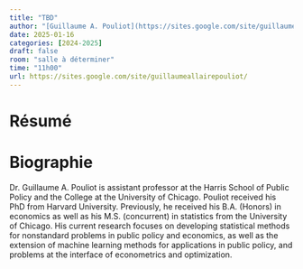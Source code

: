 ```yaml
---
title: "TBD"
author: "[Guillaume A. Pouliot](https://sites.google.com/site/guillaumeallairepouliot/)"
date: 2025-01-16
categories: [2024-2025]
draft: false
room: "salle à déterminer"
time: "11h00"
url: https://sites.google.com/site/guillaumeallairepouliot/
---
```


# Résumé


# Biographie

Dr. Guillaume A. Pouliot is assistant professor at the Harris School of Public Policy and the College at the University of Chicago. Pouliot received his PhD from Harvard University.  Previously, he received his B.A. (Honors) in economics as well as his M.S. (concurrent) in statistics from the University of Chicago. His current research focuses on developing statistical methods for nonstandard problems in public policy and economics, as well as the extension of machine learning methods for applications in public policy, and problems at the interface of econometrics and optimization. 
